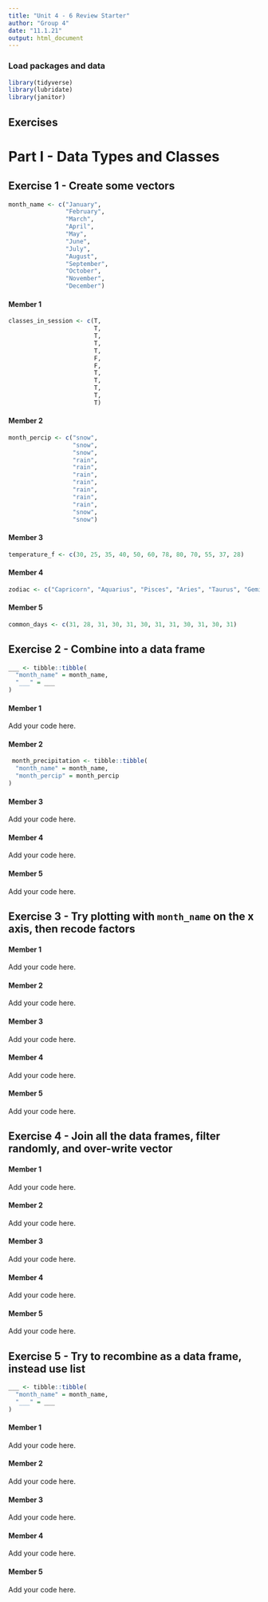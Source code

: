 ```yaml
---
title: "Unit 4 - 6 Review Starter"
author: "Group 4"
date: "11.1.21"
output: html_document
---
```


### Load packages and data

```r
library(tidyverse) 
library(lubridate)
library(janitor)
```

## Exercises

# Part I - Data Types and Classes

## Exercise 1 - Create some vectors

```r
month_name <- c("January", 
                "February",
                "March",
                "April",
                "May",
                "June",
                "July",
                "August",
                "September",
                "October",
                "November",
                "December")
```


#### Member 1

```r
classes_in_session <- c(T,
                        T,
                        T,
                        T,
                        T,
                        F,
                        F,
                        T,
                        T,
                        T,
                        T,
                        T)
```


#### Member 2

``` r
month_percip <- c("snow",
                  "snow",
                  "snow",
                  "rain",
                  "rain",
                  "rain",
                  "rain",
                  "rain",
                  "rain",
                  "rain",
                  "snow",
                  "snow")
```

#### Member 3

```r
temperature_f <- c(30, 25, 35, 40, 50, 60, 78, 80, 70, 55, 37, 28)
```

#### Member 4

```r

zodiac <- c("Capricorn", "Aquarius", "Pisces", "Aries", "Taurus", "Gemini", "Cancer", "Leo", "Virgo", "Libra", "Scorpio", "Sagittarius")

```


#### Member 5

```r
common_days <- c(31, 28, 31, 30, 31, 30, 31, 31, 30, 31, 30, 31)
```


## Exercise 2 - Combine into a data frame

```r
___ <- tibble::tibble(
  "month_name" = month_name,
  "___" = ___
)
```

#### Member 1

Add your code here.

#### Member 2

```r
 month_precipitation <- tibble::tibble(
  "month_name" = month_name,
  "month_percip" = month_percip
)
```

#### Member 3

Add your code here.

#### Member 4

Add your code here.

#### Member 5

Add your code here.

## Exercise 3 - Try plotting with `month_name` on the x axis, then recode factors

#### Member 1

Add your code here.

#### Member 2

Add your code here.

#### Member 3

Add your code here.

#### Member 4

Add your code here.

#### Member 5

Add your code here.

## Exercise 4 - Join all the data frames, filter randomly, and over-write vector

#### Member 1

Add your code here.

#### Member 2

Add your code here.

#### Member 3

Add your code here.

#### Member 4

Add your code here.

#### Member 5

Add your code here.

## Exercise 5 - Try to recombine as a data frame, instead use list

```r
___ <- tibble::tibble(
  "month_name" = month_name,
  "___" = ___
)
```

#### Member 1

Add your code here.

#### Member 2

Add your code here.

#### Member 3

Add your code here.

#### Member 4

Add your code here.

#### Member 5

Add your code here.
